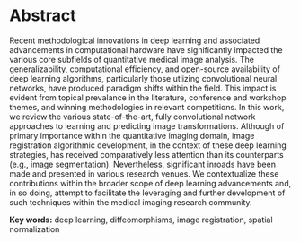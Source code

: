 
# Abstract

Recent methodological innovations in deep learning and associated advancements in computational
hardware have significantly impacted the various core subfields of quantitative medical image
analysis.  The generalizability, computational efficiency, and open-source
availability of deep learning algorithms, particularly those utlizing convolutional neural
networks, have produced paradigm shifts within the field.  This impact is evident from topical prevalance
in the literature, conference and workshop themes, and winning methodologies in relevant competitions.
In this work, we review the various state-of-the-art, fully convolutional network approaches
to learning and predicting image transformations.   Although of primary importance within the
quantitative imaging domain, image registration algorithmic development, in the context of these
deep learning strategies, has received comparatively less attention than its counterparts (e.g.,
image segmentation).  Nevertheless, significant inroads have been made and presented in various
research venues.  We contextualize these contributions within the broader scope of
deep learning advancements and, in so doing, attempt to facilitate the leveraging and further
development of such techniques within the medical imaging research community.

__Key words:__  deep learning, diffeomorphisms, image registration, spatial normalization


\clearpage
